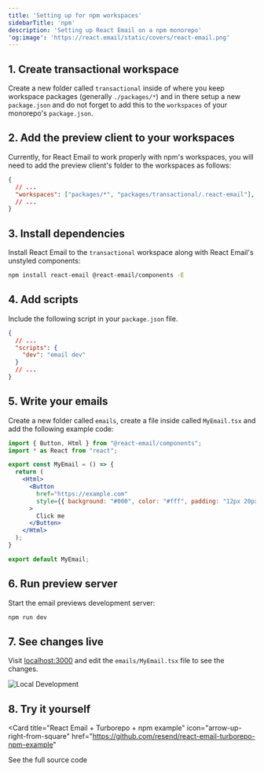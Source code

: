 ```yaml
---
title: 'Setting up for npm workspaces'
sidebarTitle: 'npm'
description: 'Setting up React Email on a npm monorepo'
'og:image': 'https://react.email/static/covers/react-email.png'
---
```


## 1. Create transactional workspace

Create a new folder called `transactional` inside of where you keep workspace packages (generally `./packages/*`) 
and in there setup a new `package.json` and do not forget to add this to the `workspaces` of your monorepo's `package.json`.

## 2. Add the preview client to your workspaces

Currently, for React Email to work properly with npm's workspaces, you will need to add
the preview client's folder to the workspaces as follows:

```json package.json
{
  // ...
  "workspaces": ["packages/*", "packages/transactional/.react-email"],
  // ...
}
```

## 3. Install dependencies

Install React Email to the `transactional` workspace along with React Email's unstyled components:

```sh packages/transactional
npm install react-email @react-email/components -E
```

## 4. Add scripts

Include the following script in your `package.json` file.

```json packages/transactional/package.json
{
  // ...
  "scripts": {
    "dev": "email dev"
  }
  // ...
}
```

## 5. Write your emails

Create a new folder called `emails`, create a file inside called `MyEmail.tsx` and add the following example code:

```jsx packages/transactional/emails/MyEmail.tsx
import { Button, Html } from "@react-email/components";
import * as React from "react";

export const MyEmail = () => {
  return (
    <Html>
      <Button
        href="https://example.com"
        style={{ background: "#000", color: "#fff", padding: "12px 20px" }}
      >
        Click me
      </Button>
    </Html>
  );
}

export default MyEmail;
```

## 6. Run preview server

Start the email previews development server:

```sh packages/transactional
npm run dev
```

## 7. See changes live

Visit [localhost:3000](http://localhost:3000) and edit the `emails/MyEmail.tsx` file to see the changes.

<Frame>
  <img alt="Local Development" src="/images/local-dev.png" />
</Frame>

## 8. Try it yourself

<Card 
  title="React Email + Turborepo + npm example" 
  icon="arrow-up-right-from-square" 
  href="https://github.com/resend/react-email-turborepo-npm-example"
>
  See the full source code
</Card>
